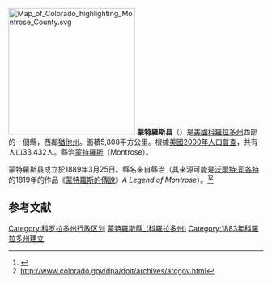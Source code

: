 {{noteTA
|G1=USState
}}
[[File:Map_of_Colorado_highlighting_Montrose_County.svg|250px]]
'''蒙特羅斯县'''（{{lang-en|Montrose County}}）是[[美國|美國]][[科羅拉多州|科羅拉多州]]西部的一個縣，西鄰[[猶他州|猶他州]]。面積5,808平方公里。根據[[美國2000年人口普查|美國2000年人口普查]]，共有人口33,432人。縣治[[蒙特羅斯_(科羅拉多州)|蒙特羅斯]]（Montrose）。

蒙特羅斯县成立於1889年3月25日。縣名來自縣治（其來源可能是[[沃爾特·司各特|沃爾特·司各特]]的1819年的作品《[[蒙特羅斯的傳說|蒙特羅斯的傳說]]》''A Legend of Montrose''）。<ref>{{cite web |url=http://www.rootsweb.com/~coplaces/county-div.html |title=存档副本 |accessdate=2007-03-24  |deadurl=yes |archiveurl=https://web.archive.org/web/20071110014544/http://www.rootsweb.com/~coplaces/county-div.html |archivedate=2007-11-10 }}</ref><ref>http://www.colorado.gov/dpa/doit/archives/arcgov.html</ref>

==参考文献==
{{Reflist}}
{{蒙特羅斯縣 (科羅拉多州)}}
{{Colorado}}

{{DEFAULTSORT:Montrose County, Colorado}}
[[Category:科罗拉多州行政区划|Category:科罗拉多州行政区划]]
[[Category:蒙特羅斯縣_(科羅拉多州)|]]
[[Category:1883年科羅拉多州建立|Category:1883年科羅拉多州建立]]